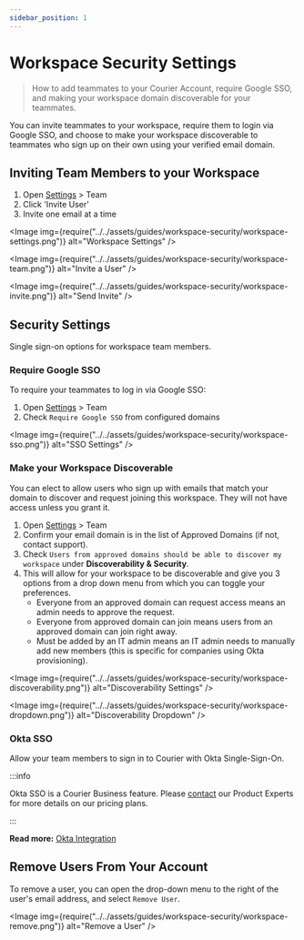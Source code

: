 ```yaml
---
sidebar_position: 1
---
```



# Workspace Security Settings

> How to add teammates to your Courier Account, require Google SSO, and making your workspace domain discoverable for your teammates.

You can invite teammates to your workspace, require them to login via Google SSO, and choose to make your workspace discoverable to teammates who sign up on their own using your verified email domain.

## Inviting Team Members to your Workspace

1. Open [Settings](https://app.courier.com/settings) > Team
2. Click 'Invite User'
3. Invite one email at a time

<Image img={require("../../assets/guides/workspace-security/workspace-settings.png")} alt="Workspace Settings" />

<Image img={require("../../assets/guides/workspace-security/workspace-team.png")} alt="Invite a User" />

<Image img={require("../../assets/guides/workspace-security/workspace-invite.png")} alt="Send Invite" />

## Security Settings

Single sign-on options for workspace team members.

### Require Google SSO

To require your teammates to log in via Google SSO:

1. Open [Settings](https://app.courier.com/settings) > Team
2. Check `Require Google SSO` from configured domains

<Image img={require("../../assets/guides/workspace-security/workspace-sso.png")} alt="SSO Settings" />

### Make your Workspace Discoverable

You can elect to allow users who sign up with emails that match your domain to discover and request joining this workspace. They will not have access unless you grant it.

1. Open [Settings](https://app.courier.com/settings) > Team
2. Confirm your email domain is in the list of Approved Domains (if not, contact support).
3. Check `Users from approved domains should be able to discover my workspace` under **Discoverability & Security**.
4. This will allow for your workspace to be discoverable and give you 3 options from a drop down menu from which you can toggle your preferences.
    - Everyone from an approved domain can request access means an admin needs to approve the request.
    - Everyone from approved domain can join means users from an approved domain can join right away.
    - Must be added by an IT admin means an IT admin needs to manually add new members (this is specific for companies using Okta provisioning).

<Image img={require("../../assets/guides/workspace-security/workspace-discoverability.png")} alt="Discoverability Settings" />

<Image img={require("../../assets/guides/workspace-security/workspace-dropdown.png")} alt="Discoverability Dropdown" />

### Okta SSO

Allow your team members to sign in to Courier with Okta Single-Sign-On.

:::info

Okta SSO is a Courier Business feature. Please [contact](https://www.courier.com/request-demo/) our Product Experts for more details on our pricing plans.

:::

**Read more:** [Okta Integration](./okta-integration.mdx)

## Remove Users From Your Account

To remove a user, you can open the drop-down menu to the right of the user's email address, and select `Remove User`.

<Image img={require("../../assets/guides/workspace-security/workspace-remove.png")} alt="Remove a User" />